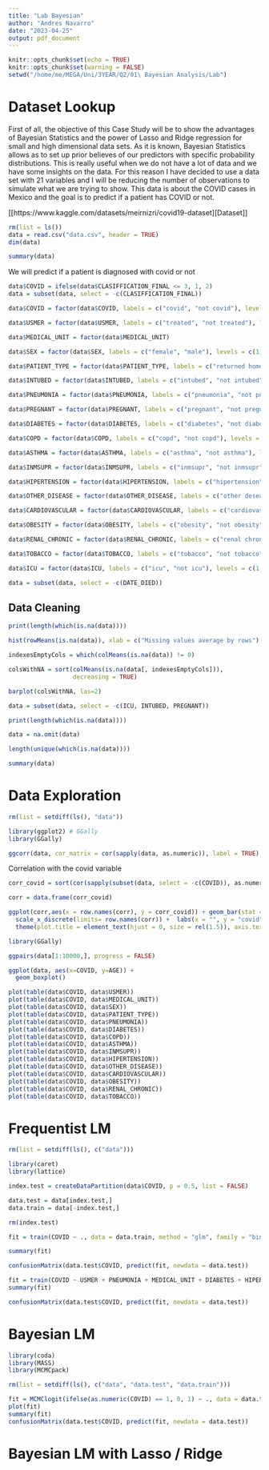 ```yaml
---
title: "Lab Bayesian"
author: "Andres Navarro"
date: "2023-04-25"
output: pdf_document
---
```


```r
knitr::opts_chunk$set(echo = TRUE)
knitr::opts_chunk$set(warning = FALSE)
setwd("/home/me/MEGA/Uni/3YEAR/Q2/01\ Bayesian Analysis/Lab")
```

# Dataset Lookup

First of all, the objective of this Case Study will be to show the advantages of Bayesian Statistics and the power of Lasso and Ridge regression for small and high dimensional data sets. As it is known, Bayesian Statistics allows as to set up prior believes of our predictors with specific probability distributions. This is really useful when we do not have a lot of data and we have some insights on the data. For this reason I have decided to use a data set with 21 variables and I will be reducing the number of observations to simulate what we are trying to show. This data is about the COVID cases in Mexico and the goal is to predict if a patient has COVID or not.

[[https://www.kaggle.com/datasets/meirnizri/covid19-dataset][Dataset]]

```r
rm(list = ls())
data = read.csv("data.csv", header = TRUE)
dim(data)
```

```r
summary(data)
```

We will predict if a patient is diagnosed with covid or not

```r
data$COVID = ifelse(data$CLASIFFICATION_FINAL <= 3, 1, 2)
data = subset(data, select = -c(CLASIFFICATION_FINAL))

data$COVID = factor(data$COVID, labels = c("covid", "not covid"), levels = c(1, 2))
```

```r
data$USMER = factor(data$USMER, labels = c("treated", "not treated"), levels = c(1, 2))

data$MEDICAL_UNIT = factor(data$MEDICAL_UNIT)

data$SEX = factor(data$SEX, labels = c("female", "male"), levels = c(1, 2))

data$PATIENT_TYPE = factor(data$PATIENT_TYPE, labels = c("returned home", "hospitalized"), levels = c(1, 2))

data$INTUBED = factor(data$INTUBED, labels = c("intubed", "not intubed"), levels = c(1, 2))

data$PNEUMONIA = factor(data$PNEUMONIA, labels = c("pneumonia", "not pneumonia"), levels = c(1, 2))

data$PREGNANT = factor(data$PREGNANT, labels = c("pregnant", "not pregnant"), levels = c(1, 2))

data$DIABETES = factor(data$DIABETES, labels = c("diabetes", "not diabetes"), levels = c(1, 2))

data$COPD = factor(data$COPD, labels = c("copd", "not copd"), levels = c(1, 2))

data$ASTHMA = factor(data$ASTHMA, labels = c("asthma", "not asthma"), levels = c(1, 2))

data$INMSUPR = factor(data$INMSUPR, labels = c("inmsupr", "not inmsupr"), levels = c(1, 2))

data$HIPERTENSION = factor(data$HIPERTENSION, labels = c("hipertension", "not hipertension"), levels = c(1, 2))

data$OTHER_DISEASE = factor(data$OTHER_DISEASE, labels = c("other desease", "not other desease"), levels = c(1, 2))

data$CARDIOVASCULAR = factor(data$CARDIOVASCULAR, labels = c("cardiovascular", "not cardiovascular"), levels = c(1, 2))

data$OBESITY = factor(data$OBESITY, labels = c("obesity", "not obesity"), levels = c(1, 2))

data$RENAL_CHRONIC = factor(data$RENAL_CHRONIC, labels = c("renal chronic", "not renal chronic"), levels = c(1, 2))

data$TOBACCO = factor(data$TOBACCO, labels = c("tobacco", "not tobacco"), levels = c(1, 2))

data$ICU = factor(data$ICU, labels = c("icu", "not icu"), levels = c(1, 2))

data = subset(data, select = -c(DATE_DIED))

```

## Data Cleaning

```r
print(length(which(is.na(data))))

hist(rowMeans(is.na(data)), xlab = c("Missing values average by rows"), main = c())
```
```r
indexesEmptyCols = which(colMeans(is.na(data)) != 0)

colsWithNA = sort(colMeans(is.na(data[, indexesEmptyCols])), 
                  decreasing = TRUE)

barplot(colsWithNA, las=2)
```

```r
data = subset(data, select = -c(ICU, INTUBED, PREGNANT))

print(length(which(is.na(data))))
```

```r
data = na.omit(data)

length(unique(which(is.na(data))))
```

```r
summary(data)
```


# Data Exploration
```r
rm(list = setdiff(ls(), "data"))

library(ggplot2) # GGally
library(GGally)

ggcorr(data, cor_matrix = cor(sapply(data, as.numeric)), label = TRUE)
```

Correlation with the covid variable
```r
corr_covid = sort(cor(sapply(subset(data, select = -c(COVID)), as.numeric))[1,], decreasing = T)

corr = data.frame(corr_covid)

ggplot(corr,aes(x = row.names(corr), y = corr_covid)) + geom_bar(stat = "identity") + 
  scale_x_discrete(limits= row.names(corr)) +  labs(x = "", y = "covid", title = "Correlations") + 
  theme(plot.title = element_text(hjust = 0, size = rel(1.5)), axis.text.x = element_text(angle = 45, hjust = 1))
```

```r
library(GGally)

ggpairs(data[1:10000,], progress = FALSE)
```

```r
ggplot(data, aes(x=COVID, y=AGE)) + 
  geom_boxplot()
```

```r
plot(table(data$COVID, data$USMER))
plot(table(data$COVID, data$MEDICAL_UNIT))
plot(table(data$COVID, data$SEX))
plot(table(data$COVID, data$PATIENT_TYPE))
plot(table(data$COVID, data$PNEUMONIA))
plot(table(data$COVID, data$DIABETES))
plot(table(data$COVID, data$COPD))
plot(table(data$COVID, data$ASTHMA))
plot(table(data$COVID, data$INMSUPR))
plot(table(data$COVID, data$HIPERTENSION))
plot(table(data$COVID, data$OTHER_DISEASE))
plot(table(data$COVID, data$CARDIOVASCULAR))
plot(table(data$COVID, data$OBESITY))
plot(table(data$COVID, data$RENAL_CHRONIC))
plot(table(data$COVID, data$TOBACCO))
```

# Frequentist LM
```r
rm(list = setdiff(ls(), c("data")))

library(caret)
library(lattice)

index.test = createDataPartition(data$COVID, p = 0.5, list = FALSE)

data.test = data[index.test,]
data.train = data[-index.test,]

rm(index.test)
```

```r
fit = train(COVID ~ ., data = data.train, method = "glm", family = "binomial")

summary(fit)
```

```r
confusionMatrix(data.test$COVID, predict(fit, newdata = data.test))
```

```r
fit = train(COVID ~ USMER + PNEUMONIA + MEDICAL_UNIT + DIABETES + HIPERTENSION + AGE + PATIENT_TYPE, data = data, method = "glm", family = "binomial")
summary(fit)
```
```r
confusionMatrix(data.test$COVID, predict(fit, newdata = data.test))
```

# Bayesian LM
```r
library(coda)
library(MASS)
library(MCMCpack)
```

```r
rm(list = setdiff(ls(), c("data", "data.test", "data.train")))

fit = MCMClogit(ifelse(as.numeric(COVID) == 1, 0, 1) ~ ., data = data.train, burnin=1000, mcmc=21000)
plot(fit)
summary(fit)
confusionMatrix(data.test$COVID, predict(fit, newdata = data.test))

```


# Bayesian LM with Lasso / Ridge